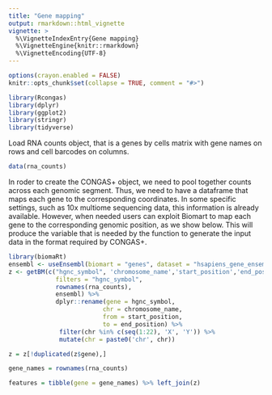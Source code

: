 ```yaml
---
title: "Gene mapping"
output: rmarkdown::html_vignette
vignette: >
  %\VignetteIndexEntry{Gene mapping}
  %\VignetteEngine{knitr::rmarkdown}
  %\VignetteEncoding{UTF-8}
---
```

```r


options(crayon.enabled = FALSE)
knitr::opts_chunk$set(collapse = TRUE, comment = "#>")
```

```r
library(Rcongas)
library(dplyr)
library(ggplot2)
library(stringr)
library(tidyverse)
```

Load RNA counts object, that is a genes by cells matrix with gene names on rows and cell barcodes on columns.
```r
data(rna_counts)
```

In roder to create the CONGAS+ object, we need to pool together counts across each genomic segment. Thus, we need to have a dataframe that maps each gene to the corresponding coordinates.
In some specific settings, such as 10x multiome sequencing data, this information is already available. 
However, when needed users can exploit Biomart to map each gene to the corresponding genomic position, as we show below. This will produce the \code{features} variable that 
is needed by the function \code{create_congas_tibble} to generate the input data in the format required by CONGAS+.
```r
library(biomaRt)
ensembl <- useEnsembl(biomart = "genes", dataset = "hsapiens_gene_ensembl")
z <- getBM(c("hgnc_symbol", 'chromosome_name','start_position','end_position'), 
             filters = "hgnc_symbol", 
             rownames(rna_counts), 
             ensembl) %>% 
             dplyr::rename(gene = hgnc_symbol, 
                          chr = chromosome_name, 
                          from = start_position, 
                          to = end_position) %>%
              filter(chr %in% c(seq(1:22), 'X', 'Y')) %>%
              mutate(chr = paste0('chr', chr)) 

z = z[!duplicated(z$gene),]

gene_names = rownames(rna_counts)

features = tibble(gene = gene_names) %>% left_join(z) 

```

